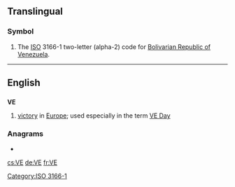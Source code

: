 {{also|Appendix:Variations of "ve"}}
==Translingual==

===Symbol===
{{infl|mul|symbol}}
# The [[ISO]] 3166-1 two-letter (alpha-2) code for [[Bolivarian Republic of Venezuela]].

[[Category:ISO 3166-1]]

----
==English==
==={{initialism}}===
'''VE'''
# [[victory]] in [[Europe]]; used especially in the term [[VE Day]]

===Anagrams===
* {{alphagram|[[eV#English|eV]]}} 


[[cs:VE]]
[[de:VE]]
[[fr:VE]]